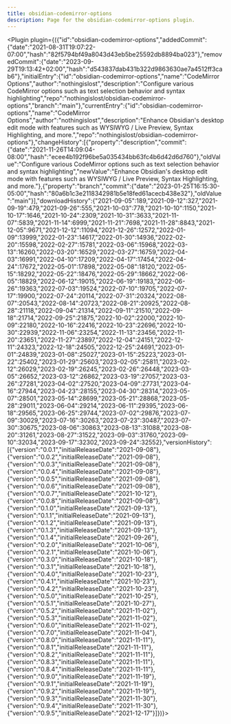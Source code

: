 ---
title: obsidian-codemirror-options
description: Page for the obsidian-codemirror-options plugin.
---


<Plugin plugin={({"id":"obsidian-codemirror-options","addedCommit":{"date":"2021-08-31T19:07:22-07:00","hash":"82f5794bf49a8043d43eb5be25592db8894ba023"},"removedCommit":{"date":"2023-09-29T19:13:42+02:00","hash":"d543837dab431b322d9863630ae7a4512ff3cab6"},"initialEntry":{"id":"obsidian-codemirror-options","name":"CodeMirror Options","author":"nothingislost","description":"Configure various CodeMirror options such as text selection behavior and syntax highlighting","repo":"nothingislost/obsidian-codemirror-options","branch":"main"},"currentEntry":{"id":"obsidian-codemirror-options","name":"CodeMirror Options","author":"nothingislost","description":"Enhance Obsidian's desktop edit mode with features such as WYSIWYG / Live Preview, Syntax Highlighting, and more.","repo":"nothingislost/obsidian-codemirror-options"},"changeHistory":[{"property":"description","commit":{"date":"2021-11-26T14:09:04-08:00","hash":"ecee4b192f96be5a035434bb63fc4b6d42d6d760"},"oldValue":"Configure various CodeMirror options such as text selection behavior and syntax highlighting","newValue":"Enhance Obsidian's desktop edit mode with features such as WYSIWYG / Live Preview, Syntax Highlighting, and more."},{"property":"branch","commit":{"date":"2023-01-25T16:15:30-05:00","hash":"80a6b1c3e2118342981b5e18fed61acecb438e32"},"oldValue":"main"}],"downloadHistory":{"2021-09-05":189,"2021-09-12":327,"2021-09-19":479,"2021-09-26":555,"2021-10-03":778,"2021-10-10":1150,"2021-10-17":1646,"2021-10-24":2309,"2021-10-31":3633,"2021-11-07":5839,"2021-11-14":6999,"2021-11-21":7698,"2021-11-28":8843,"2021-12-05":9671,"2021-12-12":11094,"2021-12-26":12572,"2022-01-09":13999,"2022-01-23":14617,"2022-01-30":14936,"2022-02-20":15598,"2022-02-27":15781,"2022-03-06":15968,"2022-03-13":16260,"2022-03-20":16529,"2022-03-27":16759,"2022-04-03":16991,"2022-04-10":17209,"2022-04-17":17454,"2022-04-24":17672,"2022-05-01":17898,"2022-05-08":18120,"2022-05-15":18292,"2022-05-22":18476,"2022-05-29":18662,"2022-06-05":18829,"2022-06-12":19015,"2022-06-19":19183,"2022-06-26":19363,"2022-07-03":19524,"2022-07-10":19705,"2022-07-17":19900,"2022-07-24":20114,"2022-07-31":20324,"2022-08-07":20543,"2022-08-14":20723,"2022-08-21":20925,"2022-08-28":21118,"2022-09-04":21314,"2022-09-11":21510,"2022-09-18":21714,"2022-09-25":21875,"2022-10-02":22000,"2022-10-09":22180,"2022-10-16":22416,"2022-10-23":22696,"2022-10-30":22939,"2022-11-06":23254,"2022-11-13":23456,"2022-11-20":23651,"2022-11-27":23897,"2022-12-04":24151,"2022-12-11":24323,"2022-12-18":24505,"2022-12-25":24691,"2023-01-01":24839,"2023-01-08":25027,"2023-01-15":25223,"2023-01-22":25402,"2023-01-29":25603,"2023-02-05":25811,"2023-02-12":26029,"2023-02-19":26245,"2023-02-26":26448,"2023-03-05":26652,"2023-03-12":26862,"2023-03-19":27057,"2023-03-26":27281,"2023-04-02":27520,"2023-04-09":27731,"2023-04-16":27944,"2023-04-23":28155,"2023-04-30":28314,"2023-05-07":28501,"2023-05-14":28699,"2023-05-21":28868,"2023-05-28":29011,"2023-06-04":29214,"2023-06-11":29395,"2023-06-18":29565,"2023-06-25":29744,"2023-07-02":29876,"2023-07-09":30029,"2023-07-16":30263,"2023-07-23":30487,"2023-07-30":30675,"2023-08-06":30863,"2023-08-13":31088,"2023-08-20":31261,"2023-08-27":31522,"2023-09-03":31760,"2023-09-10":32034,"2023-09-17":32302,"2023-09-24":32552},"versionHistory":[{"version":"0.0.1","initialReleaseDate":"2021-09-08"},{"version":"0.0.2","initialReleaseDate":"2021-09-08"},{"version":"0.0.3","initialReleaseDate":"2021-09-08"},{"version":"0.0.4","initialReleaseDate":"2021-09-08"},{"version":"0.0.5","initialReleaseDate":"2021-09-08"},{"version":"0.0.6","initialReleaseDate":"2021-09-08"},{"version":"0.0.7","initialReleaseDate":"2021-10-12"},{"version":"0.0.8","initialReleaseDate":"2021-09-08"},{"version":"0.1.0","initialReleaseDate":"2021-09-13"},{"version":"0.1.1","initialReleaseDate":"2021-09-13"},{"version":"0.1.2","initialReleaseDate":"2021-09-13"},{"version":"0.1.3","initialReleaseDate":"2021-09-13"},{"version":"0.1.4","initialReleaseDate":"2021-09-26"},{"version":"0.2.0","initialReleaseDate":"2021-10-06"},{"version":"0.2.1","initialReleaseDate":"2021-10-06"},{"version":"0.3.0","initialReleaseDate":"2021-10-18"},{"version":"0.3.1","initialReleaseDate":"2021-10-18"},{"version":"0.4.0","initialReleaseDate":"2021-10-23"},{"version":"0.4.1","initialReleaseDate":"2021-10-23"},{"version":"0.4.2","initialReleaseDate":"2021-10-23"},{"version":"0.5.0","initialReleaseDate":"2021-10-25"},{"version":"0.5.1","initialReleaseDate":"2021-10-27"},{"version":"0.5.2","initialReleaseDate":"2021-11-02"},{"version":"0.5.3","initialReleaseDate":"2021-11-02"},{"version":"0.6.0","initialReleaseDate":"2021-11-02"},{"version":"0.7.0","initialReleaseDate":"2021-11-04"},{"version":"0.8.0","initialReleaseDate":"2021-11-11"},{"version":"0.8.1","initialReleaseDate":"2021-11-11"},{"version":"0.8.2","initialReleaseDate":"2021-11-11"},{"version":"0.8.3","initialReleaseDate":"2021-11-11"},{"version":"0.8.4","initialReleaseDate":"2021-11-11"},{"version":"0.9.0","initialReleaseDate":"2021-11-19"},{"version":"0.9.1","initialReleaseDate":"2021-11-19"},{"version":"0.9.2","initialReleaseDate":"2021-11-19"},{"version":"0.9.3","initialReleaseDate":"2021-11-30"},{"version":"0.9.4","initialReleaseDate":"2021-11-30"},{"version":"0.9.5","initialReleaseDate":"2021-12-17"}]})}></Plugin>